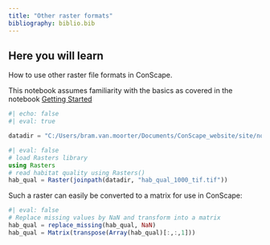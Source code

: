 ```yaml
---
title: "Other raster formats"
bibliography: biblio.bib
---
```


::: {.callout-tip}
## Here you will learn

How to use other raster file formats in ConScape.
:::

::: {.callout-warning}
This notebook assumes familiarity with the basics as covered in the notebook [Getting Started](/notebooks/nbk_getting_started.qmd)
:::

```julia
#| echo: false
#| eval: true

datadir = "C:/Users/bram.van.moorter/Documents/ConScape_website/site/notebooks/data/"
```

```julia
#| eval: false
# load Rasters library
using Rasters
# read habitat quality using Rasters()
hab_qual = Raster(joinpath(datadir, "hab_qual_1000_tif.tif"))
```

Such a raster can easily be converted to a matrix for use in ConScape:

```julia
#| eval: false
# Replace missing values by NaN and transform into a matrix
hab_qual = replace_missing(hab_qual, NaN)
hab_qual = Matrix(transpose(Array(hab_qual)[:,:,1]))
```
